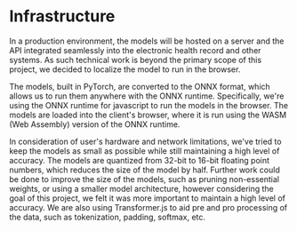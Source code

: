 # Infrastructure

In a production environment, the models will be hosted on a server and the API integrated seamlessly into the electronic health record and other systems. As such technical work is beyond the primary scope of this project, we decided to localize the model to run in the browser.

The models, built in PyTorch, are converted to the ONNX format, which allows us to run them anywhere with the ONNX runtime. Specifically, we're using the ONNX runtime for javascript to run the models in the browser. The models are loaded into the client's browser, where it is run using the WASM (Web Assembly) version of the ONNX runtime.

In consideration of user's hardware and network limitations, we've tried to keep the models as small as possible while still maintaining a high level of accuracy. The models are quantized from 32-bit to 16-bit floating point numbers, which reduces the size of the model by half. Further work could be done to improve the size of the models, such as pruning non-essential weights, or using a smaller model architecture, however considering the goal of this project, we felt it was more important to maintain a high level of accuracy. We are also using Transformer.js to aid pre and pro processing of the data, such as tokenization, padding, softmax, etc.
